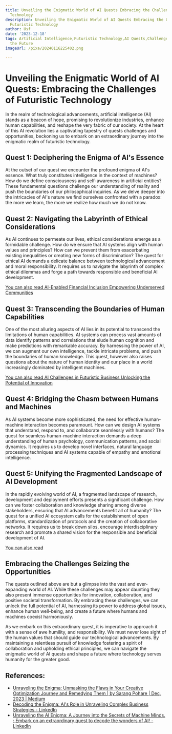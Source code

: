 ```yaml
---
title: Unveiling the Enigmatic World of AI Quests Embracing the Challenges of Futuristic
  Technology
description: Unveiling the Enigmatic World of AI Quests Embracing the Challenges of
  Futuristic Technology
author: Usf
date: '2023-12-18'
tags: Artificial Intelligence,Futuristic Technology,AI Quests,Challenges,Embracing
  the Future
imageUrl: /pixa/20240116225402.png

---
```

# Unveiling the Enigmatic World of  AI Quests: Embracing the Challenges of Futuristic Technology

In the realm of  technological advancements, artificial intelligence (AI) stands as a beacon  of hope, promising to revolutionize  industries, enhance human capabilities, and reshape the very fabric of our society. At the heart of this AI revolution lies a captivating tapestry of quests challenges and opportunities, beckoning us to  embark on an extraordinary journey into the enigmatic realm of futuristic technology.

## Quest 1: Deciphering the  Enigma of AI's Essence

At  the outset of our quest we  encounter the profound enigma of AI's essence. What truly constitutes intelligence in the context of machines? How do we define consciousness and self-awareness in artificial entities? These fundamental questions challenge our understanding of reality and push the boundaries of our philosophical  inquiries. As we delve deeper into  the intricacies of AI's nature we find ourselves confronted with a paradox: the more we learn, the more  we realize how much  we do not  know.

## Quest 2: Navigating the Labyrinth of  Ethical  Considerations

As AI continues to permeate our lives, ethical considerations emerge as a formidable challenge. How do  we ensure that  AI systems align with human  values  and principles? How can  we prevent them  from exacerbating existing inequalities or creating new forms of discrimination?  The quest for ethical AI demands a delicate  balance between technological advancement  and moral responsibility. It requires us to navigate the labyrinth of complex ethical dilemmas and  forge a path towards responsible and beneficial AI development.

[You can also read  AI-Enabled Financial Inclusion  Empowering Underserved Communities](AI-Enabled%20Financial%20Inclusion%20Empowering%20Underserved%20Communities)


## Quest 3: Transcending the Boundaries of Human Capabilities

One of the most alluring aspects of AI lies in its potential to transcend the limitations of human capabilities. AI systems can process vast amounts of data identify patterns and correlations  that  elude  human cognition and make predictions with remarkable accuracy. By harnessing the power of AI, we can augment our own intelligence, tackle intricate  problems, and push the boundaries of human knowledge. This quest, however also raises  questions about the nature of human identity and our place  in a world increasingly dominated by intelligent machines.

[You can  also read AI Challenges in Futuristic  Business Unlocking the Potential of Innovation](AI%20Challenges%20in%20Futuristic%20Business%20Unlocking%20the%20Potential%20of%20Innovation)


## Quest 4: Bridging the Chasm between Humans  and Machines

As AI systems become more sophisticated, the need for effective human-machine interaction becomes paramount. How can  we design AI systems that understand, respond to, and  collaborate seamlessly with humans? The  quest for seamless  human-machine interaction demands a deep understanding of human psychology,  communication patterns, and social dynamics. It requires  us to develop novel interfaces, natural language processing techniques and AI systems capable of  empathy and emotional intelligence.

## Quest 5: Unifying  the Fragmented Landscape of AI Development

In the rapidly evolving world of AI, a fragmented landscape of research, development and deployment efforts presents a significant challenge. How can we foster collaboration and knowledge sharing  among diverse stakeholders,  ensuring that AI advancements  benefit  all of humanity? The quest for a unified AI ecosystem calls for the establishment of open platforms, standardization of protocols and  the creation  of collaborative networks. It requires us to break down  silos, encourage interdisciplinary research and promote a shared vision for the responsible and beneficial development of AI.

[You can  also read ]()


## Embracing the Challenges Seizing the Opportunities

The quests outlined above are but a glimpse into the vast and ever-expanding world  of AI.  While these challenges may appear daunting they also present immense opportunities  for  innovation, collaboration, and positive societal transformation. By embracing these challenges, we can unlock the full potential of  AI, harnessing its power to address  global issues, enhance human well-being, and create a future where humans and machines coexist harmoniously.

As we embark  on this extraordinary quest, it is imperative to approach it with a sense of awe humility, and responsibility. We  must never lose sight of the human values  that should guide our technological  advancements. By  maintaining a relentless pursuit of knowledge fostering a spirit of collaboration and upholding ethical principles, we can navigate the  enigmatic world  of  AI quests and shape a future where technology serves humanity for the  greater good.

## References:
- [Unraveling the Enigma: Unmasking the Flaws in Your Creative Optimization Journey and Remedying Them | by Sarang Pohare | Dec, 2023 | Medium](https://medium.com/@jainsarang01081993/unraveling-the-enigma-unmasking-the-flaws-in-your-creative-optimization-journey-and-remedying-them-107a82df8e9b)
- [Decoding the Enigma: AI's Role in Unraveling Complex Business Strategies - LinkedIn](https://www.linkedin.com/pulse/decoding-enigma-ais-role-unraveling-complex-business-b-prempeh-ii-j6dre)
- [Unraveling the AI Enigma: A Journey into the Secrets of Machine Minds. : Embark on an extraordinary quest to decode the wonders of AI! - LinkedIn](https://www.linkedin.com/pulse/unraveling-ai-enigma-journey-secrets-machine-minds-embark-usman)
